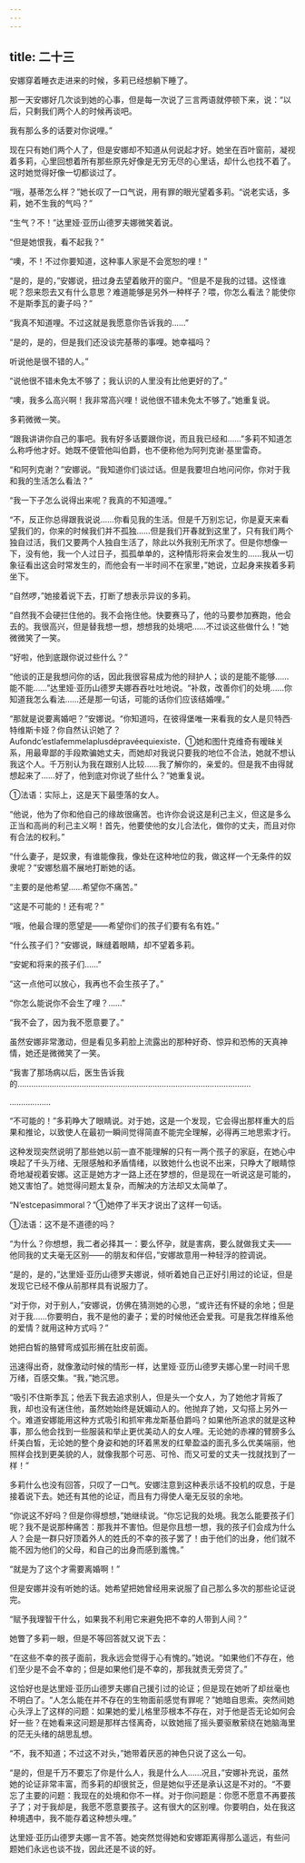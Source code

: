 ```yaml
---
---
---
```

title: 二十三
---



安娜穿着睡衣走进来的时候，多莉已经想躺下睡了。

那一天安娜好几次谈到她的心事，但是每一次说了三言两语就停顿下来，说：“以后，只剩我们两个人的时候再谈吧。

我有那么多的话要对你说哩。”

现在只有她们两个人了，但是安娜却不知道从何说起才好。她坐在百叶窗前，凝视着多莉，心里回想着所有那些原先好像是无穷无尽的心里话，却什么也找不着了。这时她觉得好像一切都谈过了。

“哦，基蒂怎么样？”她长叹了一口气说，用有罪的眼光望着多莉。“说老实话，多莉，她不生我的气吗？”

“生气？不！”达里娅·亚历山德罗夫娜微笑着说。

“但是她恨我，看不起我？”

“噢，不！不过你要知道，这种事人家是不会宽恕的哩！”

“是的，是的，”安娜说，扭过身去望着敞开的窗户。“但是不是我的过错。这怪谁呢？怨来怨去又有什么意思？难道能够是另外一种样子？喂，你怎么看法？能使你不是斯季瓦的妻子吗？”

“我真不知道哩。不过这就是我愿意你告诉我的……”

“是的，是的，但是我们还没谈完基蒂的事哩。她幸福吗？

听说他是很不错的人。”

“说他很不错未免太不够了；我认识的人里没有比他更好的了。”

“噢，我多么高兴啊！我非常高兴哩！说他很不错未免太不够了。”她重复说。

多莉微微一笑。

“跟我讲讲你自己的事吧。我有好多话要跟你说，而且我已经和……”多莉不知道怎么称呼他才好。她既不便管他叫伯爵，也不便称他为阿列克谢·基里雷奇。

“和阿列克谢？”安娜说。“我知道你们谈过话。但是我要坦白地问问你，你对于我和我的生活怎么看法？”

“我一下子怎么说得出来呢？我真的不知道哩。”

“不，反正你总得跟我说说……你看见我的生活。但是千万别忘记，你是夏天来看望我们的，你来的时候我们并不孤独……但是我们开春就到这里了，只有我们两个独自过活，我们又要两个人独自生活了，除此以外我别无所求了。但是你想像一下，没有他，我一个人过日子，孤孤单单的，这种情形将来会发生的……我从一切象征看出这会时常发生的，而他会有一半时间不在家里，”她说，立起身来挨着多莉坐下。

“自然啰，”她接着说下去，打断了想表示异议的多莉。

“自然我不会硬拦住他的。我不会拖住他。快要赛马了，他的马要参加赛跑，他会去的。我很高兴，但是替我想一想，想想我的处境吧……不过谈这些做什么！”她微微笑了一笑。

“好啦，他到底跟你说过些什么？”

“他谈的正是我想问你的话，因此我很容易成为他的辩护人；谈的是能不能够……能不能……”达里娅·亚历山德罗夫娜吞吞吐吐地说。“补救，改善你们的处境……你知道我怎么看法……还是那一句话，可能的话你们应该结婚哩。”

“那就是说要离婚吧？”安娜说。“你知道吗，在彼得堡唯一来看我的女人是贝特西·特维斯卡娅？你自然认识她了？Aufondc’estlafemmelaplusdépravéequiexiste．①她和图什克维奇有暧昧关系，用最卑鄙的手段欺骗她丈夫，而她却对我说只要我的地位不合法，她就不想认我这个人。千万别认为我在跟别人比较……我了解你的，亲爱的。但是我不由得就想起来了……好了，他到底对你说了些什么？”她重复说。



①法语：实际上，这是天下最堕落的女人。

“他说，他为了你和他自己的缘故很痛苦。也许你会说这是利己主义，但这是多么正当和高尚的利己主义啊！首先，他要使他的女儿合法化，做你的丈夫，而且对你有合法的权利。”

“什么妻子，是奴隶，有谁能像我，像处在这种地位的我，做这样一个无条件的奴隶呢？”安娜愁眉不展地打断她的话。

“主要的是他希望……希望你不痛苦。”

“这是不可能的！还有呢？”

“哦，他最合理的愿望是——希望你们的孩子们要有名有姓。”

“什么孩子们？”安娜说，眯缝着眼睛，却不望着多莉。

“安妮和将来的孩子们……”

“这一点他可以放心，我再也不会生孩子了。”

“你怎么能说你不会生了哩？……”

“我不会了，因为我不愿意要了。”

虽然安娜非常激动，但是看见多莉脸上流露出的那种好奇、惊异和恐怖的天真神情，她还是微微笑了一笑。

“我害了那场病以后，医生告诉我的…………………………………………………………………………………………

………………

“不可能的！”多莉睁大了眼睛说。对于她，这是一个发现，它会得出那样重大的后果和推论，以致使人在最初一瞬间觉得简直不能完全理解，必得再三地思索才行。

这种发现突然说明了那些她以前一直不能理解的只有一两个孩子的家庭，在她心中唤起了千头万绪、无限感触和矛盾情绪，以致她什么也说不出来，只睁大了眼睛惊奇地凝视着安娜。这正是她方才一路上还在梦想的，但是现在一听说这是可能的，她又害怕了。她觉得问题太复杂，而解决的方法却又太简单了。

“N’estcepasimmoral？”①她停了半天才说出了这样一句话。



①法语：这不是不道德的吗？

“为什么？你想想，我二者必择其一：要么怀孕，就是害病，要么就做我丈夫——他同我的丈夫毫无区别——的朋友和伴侣，”安娜故意用一种轻浮的腔调说。

“是的，是的，”达里娅·亚历山德罗夫娜说，倾听着她自己正好引用过的论证，但是发现它已经不像从前那样具有说服力了。

“对于你，对于别人，”安娜说，仿佛在猜测她的心思，“或许还有怀疑的余地；但是对于我……你要明白，我不是他的妻子；爱的时候他还会爱我。可是我怎样维系他的爱情？就用这种方式吗？”

她把白皙的胳臂弯成弧形搁在肚皮前面。

迅速得出奇，就像激动时候的情形一样，达里娅·亚历山德罗夫娜心里一时间千思万绪，百感交集。“我，”她沉思。

“吸引不住斯季瓦；他丢下我去追求别人，但是头一个女人，为了她他才背叛了我，却也没有迷住他，虽然她始终是妩媚动人的。他抛弃了她，又勾搭上另外一个。难道安娜能用这种方式吸引和抓牢弗龙斯基伯爵吗？如果他所追求的就是这种事，那么他会找到一些服装和举止更优美动人的女人哩。无论她的赤裸的臂膀多么纤美白皙，无论她的整个身姿和她的环着黑发的红晕盈溢的面孔多么优美端丽，他照样会找到更美貌的人，就像我那个可恶、可怜、而又可爱的丈夫一找就找到了一样！”

多莉什么也没有回答，只叹了一口气。安娜注意到这种表示话不投机的叹息，于是接着说下去。她还有其他的论证，而且有力得使人毫无反驳的余地。

“你说这不好吗？但是你得想想，”她继续说。“你忘记我的处境。我怎么能要孩子们呢？我不是说那种痛苦：那我并不害怕。但是你且想一想，我的孩子们会成为什么人？会是一群只好顶着外人的姓氏的不幸的孩子罢了！由于他们的出身，他们就不能不因为他们的父母，和自己的出身而感到羞愧。”

“就是为了这个才需要离婚啊！”

但是安娜并没有听她的话。她希望把她曾经用来说服了自己那么多次的那些论证说完。

“赋予我理智干什么，如果我不利用它来避免把不幸的人带到人间？”

她瞥了多莉一眼，但是不等回答就又说下去：

“在这些不幸的孩子面前，我永远会觉得于心有愧的。”她说。“如果他们不存在，他们至少是不会不幸的；但是如果他们是不幸的，那我就责无旁贷了。”

这恰好也是达里娅·亚历山德罗夫娜自己援引过的论证；但是现在她听了却丝毫也不明白了。“人怎么能在并不存在的生物面前感觉有罪呢？”她暗自思索。突然间她心头浮上了这样的问题：如果她的爱儿格里莎根本不存在，对于他是否无论如何会好一些？在她看来这问题是那样古怪离奇，以致她摇了摇头要驱散萦绕在她脑海里的茫无头绪的胡思乱想。

“不，我不知道；不过这不对头，”她带着厌恶的神色只说了这么一句。

“是的，但是千万不要忘了你是什么人，我是什么人……况且，”安娜补充说，虽然她的论证非常丰富，而多莉的却很贫乏，但是她似乎还是承认这是不对的。“不要忘了主要的问题：我现在的处境和你不一样。对于你问题是：你愿不愿意不再要孩子了；对于我却是，我愿不愿意要孩子。这有很大的区别哩。你要明白，处在我这种境遇中，我不能存着这种想头哩。”

达里娅·亚历山德罗夫娜一言不答。她突然觉得她和安娜距离得那么遥远，有些问题她们永远也谈不拢，因此还是不谈的好。